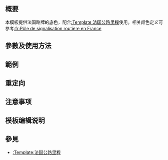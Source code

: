 {{NoteTA|G1=MediaWiki}}{{Documentation subpage}}<!-- 在本行下編輯模板說明 -->

== 概要 ==

本模板提供法国路牌的底色，配合[[:Template:法国公路里程]]使用。相关颜色定义可参考[[:fr:Pôle de signalisation routière en France]]

== 參數及使用方法 ==

== 範例 ==

== 重定向 ==

== 注意事项 ==

== 模板编辑说明 ==

== 參見 ==

* [[:Template:法国公路里程]]

<includeonly>{{Sandbox other||<!-- 本行下加入模板的分類 -->

}}</includeonly>